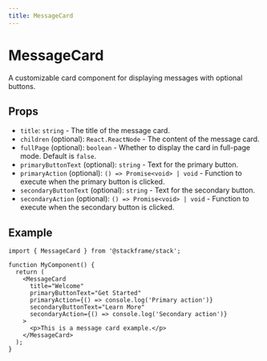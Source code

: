 ```yaml
---
title: MessageCard
---
```


# MessageCard

A customizable card component for displaying messages with optional buttons.

## Props

- `title`: `string` - The title of the message card.
- `children` (optional): `React.ReactNode` - The content of the message card.
- `fullPage` (optional): `boolean` - Whether to display the card in full-page mode. Default is `false`.
- `primaryButtonText` (optional): `string` - Text for the primary button.
- `primaryAction` (optional): `() => Promise<void> | void` - Function to execute when the primary button is clicked.
- `secondaryButtonText` (optional): `string` - Text for the secondary button.
- `secondaryAction` (optional): `() => Promise<void> | void` - Function to execute when the secondary button is clicked.

## Example

```tsx
import { MessageCard } from '@stackframe/stack';

function MyComponent() {
  return (
    <MessageCard
      title="Welcome"
      primaryButtonText="Get Started"
      primaryAction={() => console.log('Primary action')}
      secondaryButtonText="Learn More"
      secondaryAction={() => console.log('Secondary action')}
    >
      <p>This is a message card example.</p>
    </MessageCard>
  );
}
```
